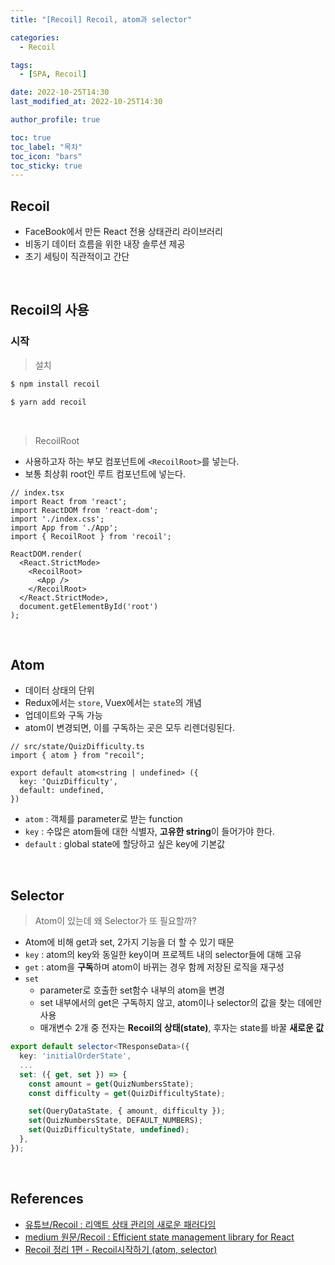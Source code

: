 ```yaml
---
title: "[Recoil] Recoil, atom과 selector"

categories:
  - Recoil

tags:
  - [SPA, Recoil]

date: 2022-10-25T14:30
last_modified_at: 2022-10-25T14:30

author_profile: true

toc: true
toc_label: "목차"
toc_icon: "bars"
toc_sticky: true
---
```


## Recoil

- FaceBook에서 만든 React 전용 상태관리 라이브러리
- 비동기 데이터 흐름을 위한 내장 솔루션 제공
- 초기 세팅이 직관적이고 간단


<br />

## Recoil의 사용

### 시작

> 설치

```bash
$ npm install recoil

$ yarn add recoil
```

<br />

> RecoilRoot

- 사용하고자 하는 부모 컴포넌트에 `<RecoilRoot>`를 넣는다.
- 보통 최상휘 root인 루트 컴포넌트에 넣는다.

```tsx
// index.tsx
import React from 'react';
import ReactDOM from 'react-dom';
import './index.css';
import App from './App';
import { RecoilRoot } from 'recoil';

ReactDOM.render(
  <React.StrictMode>
    <RecoilRoot>
      <App />
    </RecoilRoot>
  </React.StrictMode>,
  document.getElementById('root')
);
```

<br />

## Atom

- 데이터 상태의 단위
- Redux에서는 `store`, Vuex에서는 `state`의 개념
- 업데이트와 구독 가능
- atom이 변경되면, 이를 구독하는 곳은 모두 리렌더링된다.

```tsx
// src/state/QuizDifficulty.ts
import { atom } from "recoil";

export default atom<string | undefined> ({
  key: 'QuizDifficulty',
  default: undefined,
})
```
- `atom` : 객체를 parameter로 받는 function
- `key` : 수많은 atom들에 대한 식별자, **고유한 string**이 들어가야 한다.
- `default` : global state에 할당하고 싶은 key에 기본값

<br />

## Selector

> Atom이 있는데 왜 Selector가 또 필요할까?

- Atom에 비해 get과 set, 2가지 기능을 더 할 수 있기 때문
- `key` : atom의 key와 동일한 key이며 프로젝트 내의 selector들에 대해 고유
- `get` : atom을 **구독**하며 atom이 바뀌는 경우 함께 저장된 로직을 재구성
- `set`
  - parameter로 호출한 set함수 내부의 atom을 변경
  - set 내부에서의 get은 구독하지 않고, atom이나 selector의 값을 찾는 데에만 사용
  - 매개변수 2개 중 전자는 **Recoil의 상태(state)**, 후자는 state를 바꿀 **새로운 값**


```ts
export default selector<TResponseData>({
  key: 'initialOrderState',
  ...
  set: ({ get, set }) => {
    const amount = get(QuizNumbersState);
    const difficulty = get(QuizDifficultyState);

    set(QueryDataState, { amount, difficulty });
    set(QuizNumbersState, DEFAULT_NUMBERS);
    set(QuizDifficultyState, undefined);
  },
});
```

<br />

## References

- [유튜브/Recoil : 리액트 상태 관리의 새로운 패러다임](https://www.youtube.com/watch?v=t934FOlOMoM) 
- [medium 원문/Recoil : Efficient state management library for React](https://medium.com/geekculture/recoil-efficient-state-management-library-for-react-b9e158b74460)
- [Recoil 정리 1편 - Recoil시작하기 (atom, selector)](https://talkwithcode.tistory.com/75)